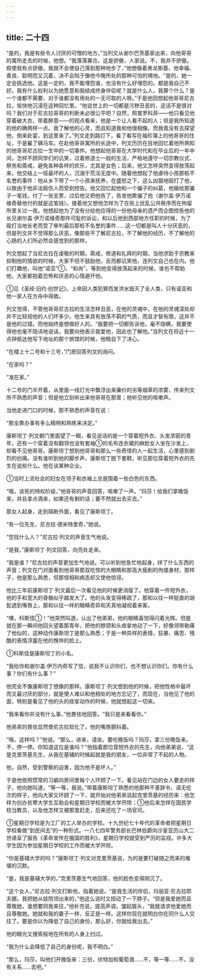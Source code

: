 ```yaml
---
---
---
```

title: 二十四
---



“是的，我是有些令人讨厌的可憎的地方，”当列文从谢尔巴茨基家出来，向他哥哥的寓所走去的时候，他想。“我落落寡合。这是骄傲，人家说。不，我并不骄傲。假使我有点骄傲，我就不会使自己落到那种地步了，”他想像着弗龙斯基，他幸福、善良、聪明而又沉着，决不会陷于像他今晚所处的那种可怕的境地。“是的，她一定会挑选他。这是一定的，我不能埋怨谁，也没有什么好埋怨的。都是我自己不好。我有什么权利以为她愿意和我结成终身伴侣呢？就是什么人，我算个什么？是一个谁都不需要、对于谁都没有用处的一无可取的人呀。”于是他回想起他哥哥尼古拉，愉快地沉浸在这种回忆里。“他说世上的一切都是污秽丑恶的，这话不是很对吗？我们对于尼古拉哥哥的判断未必很公平吧？自然，照普罗科菲——他只看见他穿着破大衣，带着醉意——的观点看来，他是一个让人看不起的人；但是我所知道的他的确两样一点。我了解他的心灵，而且知道我和他很相像。而我竟没有去探望他，倒来赴宴，到这里来了。”列文走到路灯下，看了看写在袖珍簿上的他哥哥的住址，于是雇了辆马车。在赴他哥哥寓所的长途中，列文历历在目地回忆着他所熟知的他哥哥尼古拉一生中的一切事件。他想起他哥哥在大学时代和在毕业后的一年中间，怎样不顾同学们的讥笑，过着修道士一般的生活，严格地遵守一切宗教仪式、祭务和斋戒，避免各种各样的欢乐，尤其是女色；后来，他又怎样突然变得放荡起来，他交结上一班最坏的人，沉溺于荒淫无度中。随着他想起了他虐待小孩那桩不名誉的事件：他从乡下带了一个小孩来抚养，在盛怒之下，这么凶狠地殴打了他，以致由于他非法殴伤人而受到控告。他又回忆起他和一个骗子的纠葛，他输给那骗子一笔钱，付了一张支票，过后他又把他告了，告发他欺骗了他（谢尔盖·伊万诺维奇替他付的就是这笔钱）。接着他又想他怎样为了在街上扰乱公共秩序而在拘留所里关过一夜。他想起他为了没有分给他应得的一份他母亲的遗产而企图控告他的长兄谢尔盖·伊万诺维奇那件可耻的诉讼，和以后他到西部地方任职的时候，为了殴打当地长老而受了审判最后那桩不名誉的事件……这一切都是叫人十分厌恶的，但是列文并不觉得那么厌恶，像那些不了解尼古拉，不了解他的经历，不了解他的心肠的人们所必然会感觉到的那样。

列文想起了当尼古拉在虔敬的时期，斋戒，修道和礼拜的时期，当他求助于宗教来抑制他的情欲的时候，大家不但不鼓励他，反而都讥笑他，连列文自己也在内。他们打趣他，叫他“诺亚”①，“和尚”，等到他变得放荡起来的时候，谁也不帮助他，大家都抱着恐怖和厌恶的心情避开他。



①见《圣经·旧约·创世记》。上帝因人类犯罪而发洪水毁灭了全人类，只有诺亚和他一家人在方舟中得救。

列文觉得，不管他哥哥尼古拉的生活怎样丑恶，在他的灵魂中，在他的灵魂深处却并不比轻视他的人们坏多少。他生来具有放荡不羁的气质，而且才智有限，这并不是他的过错。而他始终是想做好人的。“我要把一切都告诉他，毫不隐瞒，我要使得他也毫不隐讳地说话，我要向他表示我爱他，因此也了解他。”当列文在将近十一点钟抵达他写下地址的那个旅馆的时候，他暗自下了决心。

“在楼上十二号和十三号，”门房回答列文的询问。

“在家吗？”

“准在家。”

十二号的门半开着，从里面一线灯光中飘浮出来廉价的劣等烟草的浓雾，传来列文所不熟悉的声音；但是他立刻听出来他哥哥在那里；他听见他的咳嗽声。

当他走进门口的时候，那不熟悉的声音在说：

“那全靠办事有多么精明和熟练来决定。”

康斯坦丁·列文朝门里面望了一眼，看见说话的是一个穿着短外衣、头发浓密的青年，还有一个穿着没有翻领也没有套袖①的毛布连衣裙的麻脸女人坐在沙发上，却看不见他哥哥。康斯坦丁想到他哥哥和那么一些奇怪的人一起生活，心里感到剧烈的创痛。没有谁听到他的脚步声，康斯坦丁脱下套鞋，听见那位穿着短外衣的先生在说些什么。他在谈某种企业。



①当时上流社会的妇女在领子和衣袖上总是围着一些白色的东西。

“哦，该死的特权阶级，”他哥哥的声音回答，咳嗽了一声。“玛莎！给我们拿晚饭来，并且拿点酒来，如果还有剩的话；要不然就出去买去。”

那女人起身，走到隔断外面，看见了康斯坦丁。

“有一位先生，尼古拉·德米特里奇，”她说。

“您找什么人？”尼古拉·列文的声音生气地说。

“是我，”康斯坦丁·列文回答，向亮处走来。

“我是谁？”尼古拉的声音更加生气地说。可以听到他急忙地起身，绊了什么东西的声音；列文在门对面看到他哥哥那双吃惊的大眼睛和那高大瘦削的佝偻身材，那样子，他是那么熟悉，但那怪相和病态却又使他惊讶。

他比三年前康斯坦丁·列文最后一次看见他的时候更消瘦了。他穿着一件短外衣，他的手和宽大的骨骼似乎越发大了。他的头发变得稀疏了，那和以往一样挺直的胡髭遮到嘴唇上，那和以往一样的眼睛奇异和天真地凝视着来客。

“噢，科斯佳①！”他突然叫道，认出了他弟弟，他的眼睛喜悦得闪着光辉。但是就在那一瞬间他回头望着那青年，把他的脖颈和头痉挛地动了一下，好像领带勒痛了他似的，这种动作康斯坦丁是那么熟悉；于是一种异样的表情，狂暴、痛苦、残酷的表情浮露在他的憔悴的脸上。



①科斯佳是康斯坦丁的小名。

“我给你和谢尔盖·伊万内奇写了信，说我不认识你们，也不想认识你们。你有什么事？你们有什么事？”

他完全不像康斯坦丁想像的那样。康斯坦丁·列文想到他的时候，把他性格中最坏而又最讨厌的部分，就是使人难以和他相处的地方忘记了，而现在，当他见了他的面，特别是看见了他的头的痉挛动作的时候，他就想起这一切来。

“我来看你并没有什么事，”他畏怯地回答。“我只是来看看你。”

他弟弟的畏怯显然使尼古拉软化了。他的嘴唇颤抖着。

“哦，这样吗？”他说。“那么，进来，请坐。要吃晚饭吗？玛莎，拿三份晚饭来。不，停一停。你知道这位是谁吗？”他指着那位穿短外衣的先生，向他弟弟说，“这是克里茨基先生，从我在基辅的时候起就是我的朋友，一位非常了不起的人物。

他，自然，受到警察的迫害，因为他不是坏人。”

于是他依照惯常的习癖向房间里每个人环顾了一下。看见站在门边的女人要走的样子，他向她叫道，“等一等，我说。”带着康斯坦丁熟悉的他那种不善辞令、语无伦次的样子，他向大家又环顾了一下，就开始对他弟弟说起克里茨基的经历来：他怎样为创办贫寒大学生互助会和星期日学校而被大学开除；①他后来怎样在国民学校当教员，以及他怎样又被那里赶走，后来还吃了一场官司。



①星期日学校是为工厂的工人举办的学校。十九世纪七十年代的革命者把星期日学校看做“到民间去”的一种形式。一八七四年警务部长巴林伯爵向沙皇亚历山大二世递呈了报告《革命宣传在俄国的胜利》，星期日学校就受到严厉的监视。许多大学生因为参加星期日学校的工作而被大学开除。

“你是基辅大学的吗？”康斯坦丁·列文对克里茨基说，为的是要打破随之而来的难堪的沉默。

“是，我是基辅大学的，”克里茨基生气地回答，他的脸色变得阴沉了。

“这个女人，”尼古拉·列文打断他，指着她说。“是我生活的伴侣，玛丽亚·尼古拉耶夫娜。我把她从妓院领出来的，”他这么说时又扭动了一下脖子。“但是我爱她而且尊敬她，谁想要同我来往，”他补充说，提高声调，皱起眉头，“我就请求他爱她而且尊敬她。她就和我的妻子一样，反正是一样。这样你现在就明白你在同什么人交往了。要是你以为降低了自己的身份，那么好，你就给我出去。”

他的眼光又搜索般地在所有的人身上扫过。

“我为什么会降低了自己的身份呢，我不明白。”

“那么，玛莎，叫他们开晚饭来：三份，伏特加和葡萄酒……不，等一等……不，没有关系……去吧。”